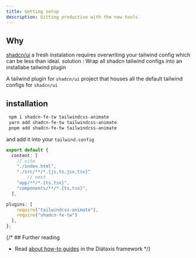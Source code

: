 ```yaml
---
title: Getting setup
description: Gitting productive with the new tools.
---
```


## Why
 [shadcn/ui](https://ui.shadcn.com/) a fresh instalation requires overwriting your tailwind config which can be less than ideal.
 solution : Wrap all shadcn tailwind configs into an installabe tailwind plugin
 

A tailwind plugin for `shadcn/ui` project that houses all the default tailwind configs for `shadcn/ui`

## installation

```bash
 npm i shadcn-fe-tw tailwindcss-animate
 yarn add shadcn-fe-tw tailwindcss-animate
 pnpm add shadcn-fe-tw tailwindcss-animate
```

and add it into your `tailwind.config`

```ts
export default {
  content: [
    // vite
    "./index.html",
    "./src/**/*.{js,ts,jsx,tsx}"
        // next
    "app/**/*.{ts,tsx}",
    "components/**/*.{ts,tsx}",
  ],

plugins: [
    require("tailwindcss-animate"),
    require("shadcn-fe-tw")
  ],
};

```  

{/* ## Further reading

- Read [about how-to guides](https://diataxis.fr/how-to-guides/) in the Diátaxis framework */}
